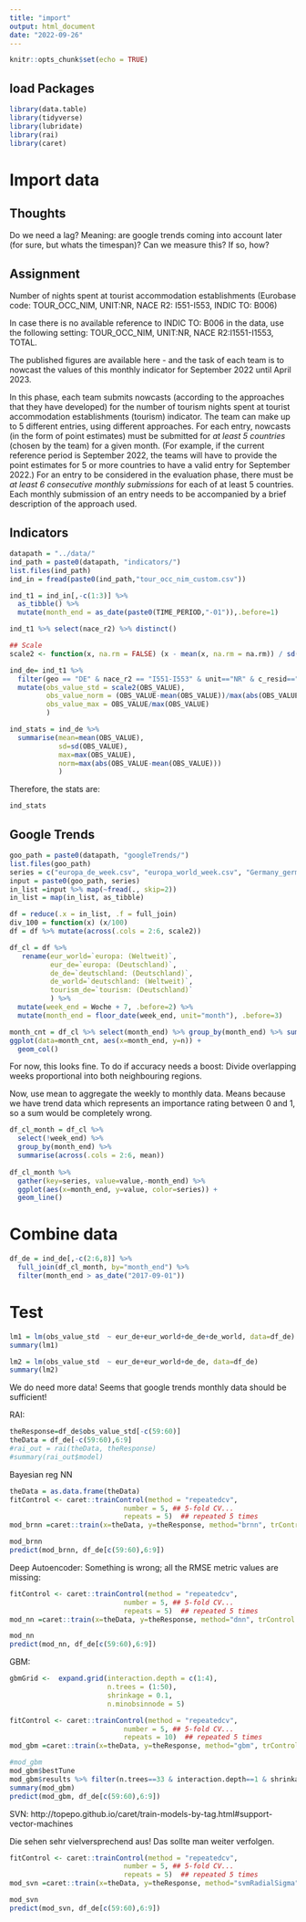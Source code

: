 ---
title: "import"
output: html_document
date: "2022-09-26"
---

```{r setup, include=FALSE}
knitr::opts_chunk$set(echo = TRUE)
```

## load Packages
```{r}
library(data.table)
library(tidyverse)
library(lubridate)
library(rai)
library(caret)
```

# Import data
## Thoughts
Do we need a lag? Meaning: are google trends coming into account later (for sure, but whats the timespan)? Can we measure this? If so, how?

## Assignment
Number of nights spent at tourist accommodation establishments (Eurobase code: TOUR_OCC_NIM, UNIT:NR, NACE R2: I551-I553, INDIC TO: B006)

In case there is no available reference to INDIC TO: B006 in the data, use the following setting: TOUR_OCC_NIM, UNIT:NR, NACE R2:I1551-I1553, TOTAL.

The published figures are available here - and the task of each team is to nowcast the values of this monthly indicator for September 2022 until April 2023.

In this phase, each team submits nowcasts (according to the approaches that they have developed) for the number of tourism nights spent at tourist accommodation establishments (tourism) indicator. The team can make up to 5 different entries, using different approaches. For each entry, nowcasts (in the form of point estimates) must be submitted for *at least 5 countries* (chosen by the team) for a given month. (For example, if the current reference period is September 2022, the teams will have to provide the point estimates for 5 or more countries to have a valid entry for September 2022.) For an entry to be considered in the evaluation phase, there must be *at least 6 consecutive monthly submissions* for each of at least 5 countries. Each monthly submission of an entry needs to be accompanied by a brief description of the approach used.

## Indicators
```{r}
datapath = "../data/"
ind_path = paste0(datapath, "indicators/")
list.files(ind_path)
ind_in = fread(paste0(ind_path,"tour_occ_nim_custom.csv"))

ind_t1 = ind_in[,-c(1:3)] %>% 
  as_tibble() %>%
  mutate(month_end = as_date(paste0(TIME_PERIOD,"-01")),.before=1)

ind_t1 %>% select(nace_r2) %>% distinct()

## Scale
scale2 <- function(x, na.rm = FALSE) (x - mean(x, na.rm = na.rm)) / sd(x, na.rm)

ind_de= ind_t1 %>% 
  filter(geo == "DE" & nace_r2 == "I551-I553" & unit=="NR" & c_resid=="TOTAL") %>%
  mutate(obs_value_std = scale2(OBS_VALUE),
         obs_value_norm = (OBS_VALUE-mean(OBS_VALUE))/max(abs(OBS_VALUE-mean(OBS_VALUE))),
         obs_value_max = OBS_VALUE/max(OBS_VALUE)
         )

ind_stats = ind_de %>%
  summarise(mean=mean(OBS_VALUE), 
            sd=sd(OBS_VALUE), 
            max=max(OBS_VALUE), 
            norm=max(abs(OBS_VALUE-mean(OBS_VALUE)))
            )
```

Therefore, the stats are:
```{r}
ind_stats
```


## Google Trends
```{r}
goo_path = paste0(datapath, "googleTrends/")
list.files(goo_path)
series = c("europa_de_week.csv", "europa_world_week.csv", "Germany_germany_weekly.csv", "Germany_worldwide_weekly.csv", "SearchGermany1.csv")
input = paste0(goo_path, series)
in_list =input %>% map(~fread(., skip=2))
in_list = map(in_list, as_tibble)

df = reduce(.x = in_list, .f = full_join)
div_100 = function(x) (x/100)
df = df %>% mutate(across(.cols = 2:6, scale2))

df_cl = df %>% 
   rename(eur_world=`europa: (Weltweit)`,
          eur_de=`europa: (Deutschland)`,
          de_de=`deutschland: (Deutschland)`, 
          de_world=`deutschland: (Weltweit)`, 
          tourism_de=`tourism: (Deutschland)`
          ) %>%
  mutate(week_end = Woche + 7, .before=2) %>%
  mutate(month_end = floor_date(week_end, unit="month"), .before=3)

month_cnt = df_cl %>% select(month_end) %>% group_by(month_end) %>% summarise(n=n())
ggplot(data=month_cnt, aes(x=month_end, y=n)) + 
  geom_col()
```

For now, this looks fine.
To do if accuracy needs a boost: Divide overlapping weeks proportional into both neighbouring regions.

Now, use mean to aggregate the weekly to monthly data. Means because we have trend data which represents an importance rating between 0 and 1, so a sum would be completely wrong.
```{r}
df_cl_month = df_cl %>% 
  select(!week_end) %>%
  group_by(month_end) %>%
  summarise(across(.cols = 2:6, mean))
            
df_cl_month %>%
  gather(key=series, value=value,-month_end) %>%
  ggplot(aes(x=month_end, y=value, color=series)) + 
  geom_line()
```

# Combine data

```{r}
df_de = ind_de[,-c(2:6,8)] %>%
  full_join(df_cl_month, by="month_end") %>%
  filter(month_end > as_date("2017-09-01"))
```

# Test
```{r}
lm1 = lm(obs_value_std  ~ eur_de+eur_world+de_de+de_world, data=df_de)
summary(lm1)

lm2 = lm(obs_value_std  ~ eur_de+eur_world+de_de, data=df_de)
summary(lm2)
```

We do need more data! Seems that google trends monthly data should be sufficient!

RAI:
```{r}
theResponse=df_de$obs_value_std[-c(59:60)]
theData = df_de[-c(59:60),6:9]
#rai_out = rai(theData, theResponse)
#summary(rai_out$model)
```

Bayesian reg NN
```{r brnn, cache=T, message=F, warning=F}

theData = as.data.frame(theData)
fitControl <- caret::trainControl(method = "repeatedcv",
                            number = 5, ## 5-fold CV...
                            repeats = 5)  ## repeated 5 times
mod_brnn =caret::train(x=theData, y=theResponse, method="brnn", trControl = fitControl, verbose=F)
```

```{r}
mod_brnn
predict(mod_brnn, df_de[c(59:60),6:9])
```

Deep Autoencoder:
Something is wrong; all the RMSE metric values are missing:
```{r,  eval=F}
fitControl <- caret::trainControl(method = "repeatedcv",
                            number = 5, ## 5-fold CV...
                            repeats = 5)  ## repeated 5 times
mod_nn =caret::train(x=theData, y=theResponse, method="dnn", trControl = fitControl, verbose=F)
```

```{r, eval=F}
mod_nn
predict(mod_nn, df_de[c(59:60),6:9])
```

GBM:

```{r gbm1, cache=T, message=F, warning=F}
gbmGrid <-  expand.grid(interaction.depth = c(1:4), 
                        n.trees = (1:50), 
                        shrinkage = 0.1,
                        n.minobsinnode = 5)

fitControl <- caret::trainControl(method = "repeatedcv",
                            number = 5, ## 5-fold CV...
                            repeats = 10)  ## repeated 5 times
mod_gbm =caret::train(x=theData, y=theResponse, method="gbm", trControl = fitControl, tuneGrid=gbmGrid, verbose=F)
```

```{r}
#mod_gbm
mod_gbm$bestTune
mod_gbm$results %>% filter(n.trees==33 & interaction.depth==1 & shrinkage == 0.1 & n.minobsinnode==5)
summary(mod_gbm)
predict(mod_gbm, df_de[c(59:60),6:9])
```

SVN:
http://topepo.github.io/caret/train-models-by-tag.html#support-vector-machines

Die sehen sehr vielversprechend aus! Das sollte man weiter verfolgen.

```{r svn, cache=T, message=F, warning=F}
fitControl <- caret::trainControl(method = "repeatedcv",
                            number = 5, ## 5-fold CV...
                            repeats = 5)  ## repeated 5 times
mod_svn =caret::train(x=theData, y=theResponse, method="svmRadialSigma", trControl = fitControl, verbose=F)
```

```{r}
mod_svn
predict(mod_svn, df_de[c(59:60),6:9])
```